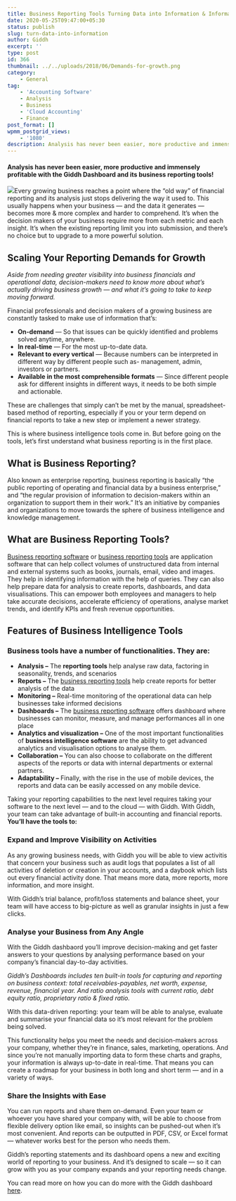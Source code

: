 ```yaml
---
title: Business Reporting Tools Turning Data into Information & Information into Insight.
date: 2020-05-25T09:47:00+05:30
status: publish
slug: turn-data-into-information
author: Giddh
excerpt: ''
type: post
id: 366
thumbnail: ../../uploads/2018/06/Demands-for-growth.png
category:
    - General
tag:
    - 'Accounting Software'
    - Analysis
    - Business
    - 'Cloud Accounting'
    - Finance
post_format: []
wpmm_postgrid_views:
    - '1080'
description: Analysis has never been easier, more productive and immensely profitable with the Giddh Dashboard and its business reporting tools!
---
```

#### Analysis has never been easier, more productive and immensely profitable with the Giddh Dashboard and its business reporting tools!

<img class="wp-block-image size-large" src = "https://miro.medium.com/max/1728/1*3kp8Ds5rYFol1_XrICLy4Q.png"/>Every growing business reaches a point where the “old way” of financial reporting and its analysis just stops delivering the way it used to. This usually happens when your business — and the data it generates — becomes more &amp; more complex and harder to comprehend. It’s when the decision makers of your business require more from each metric and each insight. It’s when the existing reporting limit you into submission, and there’s no choice but to upgrade to a more powerful solution.

**Scaling Your Reporting Demands for Growth**
---------------------------------------------

*Aside from needing greater visibility into business financials and operational data, decision-makers need to know more about what’s actually driving business growth — and what it’s going to take to keep moving forward.*

Financial professionals and decision makers of a growing business are constantly tasked to make use of information that’s:

- **On-demand** — So that issues can be quickly identified and problems solved anytime, anywhere.
- **In real-time** — For the most up-to-date data.
- **Relevant to every vertical** — Because numbers can be interpreted in different way by different people such as- management, admin, investors or partners.
- **Available in the most comprehensible formats** — Since different people ask for different insights in different ways, it needs to be both simple and actionable.

These are challenges that simply can’t be met by the manual, spreadsheet-based method of reporting, especially if you or your term depend on financial reports to take a new step or implement a newer strategy.

This is where business intelligence tools come in. But before going on the tools, let’s first understand what business reporting is in the first place.

**What is Business Reporting?**
-------------------------------

Also known as enterprise reporting, business reporting is basically “the public reporting of operating and financial data by a business enterprise,” and “the regular provision of information to decision-makers within an organization to support them in their work.” It’s an initiative by companies and organizations to move towards the sphere of business intelligence and knowledge management.

**What are Business Reporting Tools?**
--------------------------------------

[Business reporting software](https://giddh.com/) or [business reporting tools](https://giddh.com/financial-reporting) are application software that can help collect volumes of unstructured data from internal and external systems such as books, journals, email, video and images. They help in identifying information with the help of queries. They can also help prepare data for analysis to create reports, dashboards, and data visualisations. This can empower both employees and managers to help take accurate decisions, accelerate efficiency of operations, analyse market trends, and identify KPIs and fresh revenue opportunities.

**Features of Business Intelligence Tools**
-------------------------------------------

### **Business tools have a number of functionalities. They are:**

- **Analysis –** The **reporting tools** help analyse raw data, factoring in seasonality, trends, and scenarios
- **Reports –** The [business reporting tools](https://giddh.com/blog/own-a-small-business-here-are-5-ways-online-accounting-software-can-benefit-you/) help create reports for better analysis of the data
- **Monitoring –** Real-time monitoring of the operational data can help businesses take informed decisions
- **Dashboards –** The [business reporting software](https://giddh.com/) offers dashboard where businesses can monitor, measure, and manage performances all in one place
- **Analytics and visualization –** One of the most important functionalities of **business intelligence software** are the ability to get advanced analytics and visualisation options to analyse them.
- **Collaboration –** You can also choose to collaborate on the different aspects of the reports or data with internal departments or external partners.
- **Adaptability –** Finally, with the rise in the use of mobile devices, the reports and data can be easily accessed on any mobile device.

Taking your reporting capabilities to the next level requires taking your software to the next level — and to the cloud — with Giddh. With Giddh, your team can take advantage of built-in accounting and financial reports. **You’ll have the tools to:**

### **Expand and Improve Visibility on Activities**

As any growing business needs, with Giddh you will be able to view activitis that concern your business such as audit logs that populates a list of all activities of deletion or creation in your accounts, and a daybook which lists out every financial activity done. That means more data, more reports, more information, and more insight.

With Giddh’s trial balance, profit/loss statements and balance sheet, your team will have access to big-picture as well as granular insights in just a few clicks.

### **Analyse your Business from Any Angle**

With the Giddh dashbaord you’ll improve decision-making and get faster answers to your questions by analysing performance based on your company’s financial day-to-day activities.

*Giddh’s Dashboards includes ten built-in tools for capturing and reporting on business context: total receivables-payables, net worth, expense, revenue, financial year. And ratio analysis tools with current ratio, debt equity ratio, proprietary ratio &amp; fixed ratio.*

With this data-driven reporting: your team will be able to analyse, evaluate and summarise your financial data so it’s most relevant for the problem being solved.

This functionality helps you meet the needs and decision-makers across your company, whether they’re in finance, sales, marketing, operations. And since you’re not manually importing data to form these charts and graphs, your information is always up-to-date in real-time. That means you can create a roadmap for your business in both long and short term — and in a variety of ways.

### **Share the Insights with Ease**

You can run reports and share them on-demand. Even your team or whoever you have shared your company with, will be able to choose from flexible delivery option like email, so insights can be pushed-out when it’s most convenient. And reports can be outputted in PDF, CSV, or Excel format — whatever works best for the person who needs them.

Giddh’s reporting statements and its dashboard opens a new and exciting world of reporting to your business. And it’s designed to scale — so it can grow with you as your company expands and your reporting needs change.

You can read more on how you can do more with the Giddh dashboard [here](https://giddh.com/blog/10-new-awesome-features-on-the-giddh-software-2020).